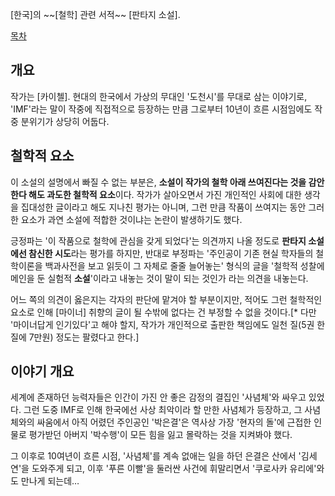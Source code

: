 [한국]의 ~~[철학] 관련 서적~~ [판타지 소설]. 

[[목차]]

== 개요 ==
작가는 [카이첼]. 현대의 한국에서 가상의 무대인 '도천시'를 무대로 삼는 이야기로, 'IMF'라는 말이 작중에 직접적으로 등장하는 만큼 그로부터 10년이 흐른 시점임에도 작중 분위기가 상당히 어둡다.  

== 철학적 요소 == 
이 소설의 설명에서 빠질 수 없는 부분은, '''소설이 작가의 철학 아래 쓰여진다는 것을 감안한다 해도 과도한 철학적 요소'''이다. 작가가 살아오면서 가진 개인적인 사회에 대한 생각을 집대성한 글이라고 해도 지나친 평가는 아니며, 그런 만큼 작품이 쓰여지는 동안 그러한 요소가 과연 소설에 적합한 것이냐는 논란이 발생하기도 했다. 

긍정파는 '이 작품으로 철학에 관심을 갖게 되었다'는 의견까지 나올 정도로 '''판타지 소설에선 참신한 시도'''라는 평가를 하지만, 반대로 부정파는 '주인공이 기존 현실 학자들의 철학이론을 백과사전을 보고 읽듯이 그 자체로 줄줄 늘어놓는' 형식의 글을 '철학적 성찰에 메인을 둔 실험적 '''소설''''이라고 내놓는 것이 말이 되는 것인가 라는 의견을 내놓는다.

어느 쪽의 의견이 옳은지는 각자의 판단에 맡겨야 할 부분이지만, 적어도 그런 철학적인 요소로 인해 [마이너] 취향의 글이 될 수밖에 없다는 건 부정할 수 없을 것이다.[* 다만 '마이너답게 인기있다'고 해야 할지, 작가가 개인적으로 출판한 책임에도 일천 질(5권 한 질에 7만원) 정도는 팔렸다고 한다.]

== 이야기 개요 ==
세계에 존재하던 능력자들은 인간이 가진 안 좋은 감정의 결집인 '사념체'와 싸우고 있었다. 그런 도중 IMF로 인해 한국에선 사상 최악이라 할 만한 사념체가 등장하고, 그 사념체와의 싸움에서 아직 어렸던 주인공인 '박은결'은 역사상 가장 '현자의 돌'에 근접한 인물로 평가받던 아버지 '박수행'이 모든 힘을 잃고 몰락하는 것을 지켜봐야 했다. 

그 이후로 10여년이 흐른 시점, '사념체'를 계속 없애는 일을 하던 은결은 산에서 '김세연'을 도와주게 되고, 이후 '푸른 이빨'을 둘러싼 사건에 휘말리면서 '쿠로사카 유리에'와도 만나게 되는데… 
